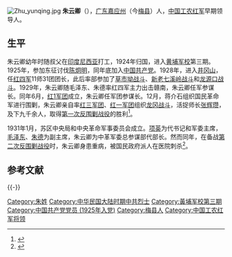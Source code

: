 {{Expand|time=2015-02-11T18:56:32+00:00}}
{{Refimprove|time=2015-02-11T18:56:32+00:00}}

[[File:Zhu_yunqing.jpg|thumb]]
'''朱云卿'''（{{bd|1907年||1931年|catIdx=}}），[[广东|广东]][[嘉应州|嘉应州]]（今[[梅县|梅县]]）人，[[中国工农红军|中国工农红军]]早期领导人。

==生平==
朱云卿幼年时随叔父在[[印度尼西亚|印度尼西亚]]打工，1924年归国，进入[[黄埔军校|黄埔军校]]第三期。1925年，参加东征讨伐[[陈炯明|陈炯明]]，同年底加入[[中国共产党|中国共产党]]。1928年，进入[[井冈山|井冈山]]，任[[红四军_(红一方面军)|红四军]]11师31团团长，此后率部参加了[[草市坳战斗|草市坳战斗]]、[[新老七溪岭战斗|新老七溪岭战斗]]和[[龙源口战斗|龙源口战斗]]。1929年，朱云卿随毛泽东、朱德率红四军主力出击赣南，朱云卿任军参谋长。同年6月，[[红1军团|红1军团]]成立，朱云卿任军团参谋长。12月，蒋介石组织国民革命军进行围剿，朱云卿亲自率[[红三军团|红三军团]]、[[红一军团|红一军团]]组织[[龙冈战斗|龙冈战斗]]，活捉师长[[张辉瓒|张辉瓒]]，及下九千余人，取得[[中央苏区第一次反围剿战爭|第一次反围剿战役]]的胜利<ref>{{cite web| language = zh-hans| publisher = | title = 我军第一位总参谋长——朱云卿| url = http://dangshi.people.com.cn/GB/144964/145202/8861150.html| author = | date = | accessdate = | archive-date = 2019-06-02| archive-url = https://web.archive.org/web/20190602054706/http://dangshi.people.com.cn/GB/144964/145202/8861150.html| dead-url = no}}</ref>。

1931年1月，苏区中央局和中央革命军事委员会成立。[[项英|项英]]为代书记和军委主席，[[毛泽东|毛泽东]]、[[朱德|朱德]]为副主席，朱云卿为中革军委总参谋部代部长。然而同年，在备战[[中央苏区第二次反围剿战爭|第二次反围剿战役]]时，朱云卿身患重病，被国民政府派人在医院刺杀<ref>{{cite web|language=zh-hans|publisher=新华网|title=井冈山上扬英名━━朱云卿|url=http://news.xinhuanet.com/politics/2006-02/20/content_4653780.htm|author=|date=|accessdate=|archive-date=2013-03-07|archive-url=https://web.archive.org/web/20130307205033/http://news.xinhuanet.com/politics/2006-02/20/content_4653780.htm|dead-url=no}}</ref>。

== 参考文献 ==
{{Reflist}}

{{-}}
{{中国人民解放军总参谋长}}
{{DEFAULTSORT:Z}}
[[Category:朱姓|Category:朱姓]]
[[Category:中华民国大陆时期中共烈士|Category:中华民国大陆时期中共烈士]]
[[Category:黃埔军校第三期|Category:黃埔军校第三期]]
[[Category:中国共产党党员_(1925年入党)|Category:中国共产党党员 (1925年入党)]]
[[Category:梅县人|Category:梅县人]]
[[Category:中国工农红军将领|Category:中国工农红军将领]]